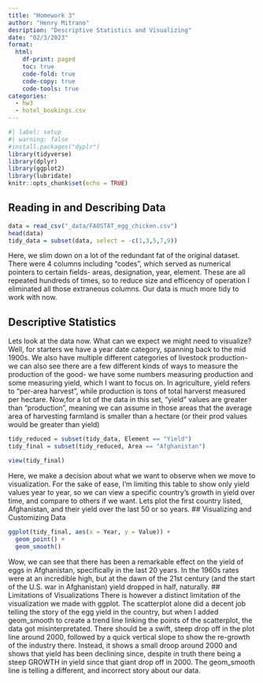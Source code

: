 ```yaml
---
title: "Homework 3"
author: "Henry Mitrano"
desription: "Descriptive Statistics and Visualizing"
date: "02/3/2023"
format:
  html:
    df-print: paged
    toc: true
    code-fold: true
    code-copy: true
    code-tools: true
categories:
  - hw3
  - hotel_bookings.csv
---
```


```r
#| label: setup
#| warning: false
#install.packages("dyplr")
library(tidyverse)
library(dplyr)
library(ggplot2)
library(lubridate)
knitr::opts_chunk$set(echo = TRUE)
```
## Reading in and Describing Data



```r
data = read_csv("_data/FAOSTAT_egg_chicken.csv")
head(data)
tidy_data = subset(data, select = -c(1,3,5,7,9))
```
Here, we slim down on a lot of the redundant fat of the original dataset. There were 4 columns including "codes", which served as numerical pointers to certain fields- areas, designation, year, element. These are all repeated hundreds of times, so to reduce size and efficency of operation I eliminated all those extraneous columns. Our data is much more tidy to work with now.



## Descriptive Statistics
Lets look at the data now. What can we expect we might need to visualize? Well, for starters we have a year date category, spanning back to the mid 1900s. We also have multiple different categories of livestock production- we can also see there are a few different kinds of ways to measure the production of the good- we have some numbers measuring production and some measuring yield, which I want to focus on. In agriculture, yield refers to "per-area harvest", while production is tons of total harverst measured per hectare. Now,for a lot of the data in this set, "yield" values are greater than "production", meaning we can assume in those areas that the average area of harvesting farmland is smaller than a hectare (or their prod values would be greater than yield)

```r
tidy_reduced = subset(tidy_data, Element == "Yield") 
tidy_final = subset(tidy_reduced, Area == "Afghanistan") 

view(tidy_final)
```

Here, we make a decision about what we want to observe when we move to visualization. For the sake of ease, I'm limiting this table to show only yield values year to year, so we can view a specific country's growth in yield over time, and compare to others if we want. Lets plot the first country listed, Afghanistan, and their yield over the last 50 or so years.
## Visualizing and Customizing Data


```r
ggplot(tidy_final, aes(x = Year, y = Value)) +
  geom_point() +
  geom_smooth()
```
Wow, we can see that there has been a remarkable effect on the yield of eggs in Afghanistan, specifically in the last 20 years. In the 1960s rates were at an incredible high, but at the dawn of the 21st century (and the start of the U.S. war in Afghanistan) yield dropped in half, naturally. 
## Limitations of Visualizations
There is however a distinct limitation of the visualization we made with ggplot. The scatterplot alone did a decent job telling the story of the egg yield in the country, but when I added geom_smooth to create a trend line linking the points of the scatterplot, the data got misinterpretated. There should be a swift, steep drop off in the plot line around 2000, followed by a quick vertical slope to show the re-growth of the industry there. Instead, it shows a small droop around 2000 and shows that yield has been declining since, despite in truth there being a steep GROWTH in yield since that giant drop off in 2000. The geom_smooth line is telling a different, and incorrect story about our data.
